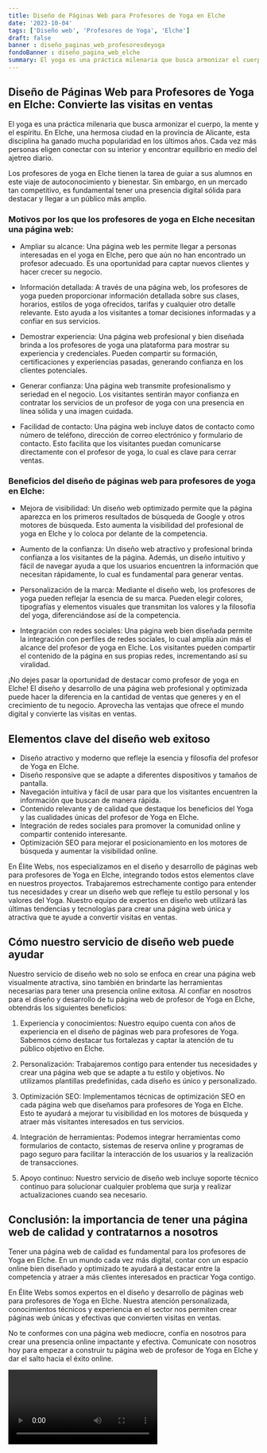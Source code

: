 ```yaml
---
title: Diseño de Páginas Web para Profesores de Yoga en Elche
date: '2023-10-04'
tags: ['Diseño web', 'Profesores de Yoga', 'Elche']
draft: false
banner : diseño_paginas_web_profesoresdeyoga
fondoBanner : diseño_pagina_web_elche
summary: El yoga es una práctica milenaria que busca armonizar el cuerpo, la mente y el espíritu. En Elche, una hermosa ciudad en la provincia de Alicante, esta disciplina ha ganado mucha popularidad en los últimos años. Cada vez más personas eligen conectar con su interior y encontrar equilibrio en medio del ajetreo diario. 
---
```


## Diseño de Páginas Web para Profesores de Yoga en Elche: Convierte las visitas en ventas

El yoga es una práctica milenaria que busca armonizar el cuerpo, la mente y el espíritu. En Elche, una hermosa ciudad en la provincia de Alicante, esta disciplina ha ganado mucha popularidad en los últimos años. Cada vez más personas eligen conectar con su interior y encontrar equilibrio en medio del ajetreo diario. 

Los profesores de yoga en Elche tienen la tarea de guiar a sus alumnos en este viaje de autoconocimiento y bienestar. Sin embargo, en un mercado tan competitivo, es fundamental tener una presencia digital sólida para destacar y llegar a un público más amplio.

### Motivos por los que los profesores de yoga en Elche necesitan una página web:

- Ampliar su alcance: Una página web les permite llegar a personas interesadas en el yoga en Elche, pero que aún no han encontrado un profesor adecuado. Es una oportunidad para captar nuevos clientes y hacer crecer su negocio.

- Información detallada: A través de una página web, los profesores de yoga pueden proporcionar información detallada sobre sus clases, horarios, estilos de yoga ofrecidos, tarifas y cualquier otro detalle relevante. Esto ayuda a los visitantes a tomar decisiones informadas y a confiar en sus servicios.

- Demostrar experiencia: Una página web profesional y bien diseñada brinda a los profesores de yoga una plataforma para mostrar su experiencia y credenciales. Pueden compartir su formación, certificaciones y experiencias pasadas, generando confianza en los clientes potenciales.

- Generar confianza: Una página web transmite profesionalismo y seriedad en el negocio. Los visitantes sentirán mayor confianza en contratar los servicios de un profesor de yoga con una presencia en línea sólida y una imagen cuidada.

- Facilidad de contacto: Una página web incluye datos de contacto como número de teléfono, dirección de correo electrónico y formulario de contacto. Esto facilita que los visitantes puedan comunicarse directamente con el profesor de yoga, lo cual es clave para cerrar ventas.

### Beneficios del diseño de páginas web para profesores de yoga en Elche:

- Mejora de visibilidad: Un diseño web optimizado permite que la página aparezca en los primeros resultados de búsqueda de Google y otros motores de búsqueda. Esto aumenta la visibilidad del profesional de yoga en Elche y lo coloca por delante de la competencia.

- Aumento de la confianza: Un diseño web atractivo y profesional brinda confianza a los visitantes de la página. Además, un diseño intuitivo y fácil de navegar ayuda a que los usuarios encuentren la información que necesitan rápidamente, lo cual es fundamental para generar ventas.

- Personalización de la marca: Mediante el diseño web, los profesores de yoga pueden reflejar la esencia de su marca. Pueden elegir colores, tipografías y elementos visuales que transmitan los valores y la filosofía del yoga, diferenciándose así de la competencia.

- Integración con redes sociales: Una página web bien diseñada permite la integración con perfiles de redes sociales, lo cual amplía aún más el alcance del profesor de yoga en Elche. Los visitantes pueden compartir el contenido de la página en sus propias redes, incrementando así su viralidad.

¡No dejes pasar la oportunidad de destacar como profesor de yoga en Elche! El diseño y desarrollo de una página web profesional y optimizada puede hacer la diferencia en la cantidad de ventas que generes y en el crecimiento de tu negocio. Aprovecha las ventajas que ofrece el mundo digital y convierte las visitas en ventas.

<GifSeo />

<Cta />

## Elementos clave del diseño web exitoso

- Diseño atractivo y moderno que refleje la esencia y filosofía del profesor de Yoga en Elche.
- Diseño responsive que se adapte a diferentes dispositivos y tamaños de pantalla.
- Navegación intuitiva y fácil de usar para que los visitantes encuentren la información que buscan de manera rápida.
- Contenido relevante y de calidad que destaque los beneficios del Yoga y las cualidades únicas del profesor de Yoga en Elche.
- Integración de redes sociales para promover la comunidad online y compartir contenido interesante.
- Optimización SEO para mejorar el posicionamiento en los motores de búsqueda y aumentar la visibilidad online.

En Élite Webs, nos especializamos en el diseño y desarrollo de páginas web para profesores de Yoga en Elche, integrando todos estos elementos clave en nuestros proyectos. Trabajaremos estrechamente contigo para entender tus necesidades y crear un diseño web que refleje tu estilo personal y los valores del Yoga. Nuestro equipo de expertos en diseño web utilizará las últimas tendencias y tecnologías para crear una página web única y atractiva que te ayude a convertir visitas en ventas.

## Cómo nuestro servicio de diseño web puede ayudar

Nuestro servicio de diseño web no solo se enfoca en crear una página web visualmente atractiva, sino también en brindarte las herramientas necesarias para tener una presencia online exitosa. Al confiar en nosotros para el diseño y desarrollo de tu página web de profesor de Yoga en Elche, obtendrás los siguientes beneficios:

1. Experiencia y conocimientos: Nuestro equipo cuenta con años de experiencia en el diseño de páginas web para profesores de Yoga. Sabemos cómo destacar tus fortalezas y captar la atención de tu público objetivo en Elche.

2. Personalización: Trabajaremos contigo para entender tus necesidades y crear una página web que se adapte a tu estilo y objetivos. No utilizamos plantillas predefinidas, cada diseño es único y personalizado.

3. Optimización SEO: Implementamos técnicas de optimización SEO en cada página web que diseñamos para profesores de Yoga en Elche. Esto te ayudará a mejorar tu visibilidad en los motores de búsqueda y atraer más visitantes interesados en tus servicios.

4. Integración de herramientas: Podemos integrar herramientas como formularios de contacto, sistemas de reserva online y programas de pago seguro para facilitar la interacción de los usuarios y la realización de transacciones.

5. Apoyo continuo: Nuestro servicio de diseño web incluye soporte técnico continuo para solucionar cualquier problema que surja y realizar actualizaciones cuando sea necesario.

## Conclusión: la importancia de tener una página web de calidad y contratarnos a nosotros

Tener una página web de calidad es fundamental para los profesores de Yoga en Elche. En un mundo cada vez más digital, contar con un espacio online bien diseñado y optimizado te ayudará a destacar entre la competencia y atraer a más clientes interesados en practicar Yoga contigo.

En Élite Webs somos expertos en el diseño y desarrollo de páginas web para profesores de Yoga en Elche. Nuestra atención personalizada, conocimientos técnicos y experiencia en el sector nos permiten crear páginas web únicas y efectivas que convierten visitas en ventas.

No te conformes con una página web mediocre, confía en nosotros para crear una presencia online impactante y efectiva. Comunícate con nosotros hoy para empezar a construir tu página web de profesor de Yoga en Elche y dar el salto hacia el éxito online.

<Video />

<CtaBot job='Profesores de Yoga' city='Elche'/>

<Gmaps query='Elche+españa+maps' />